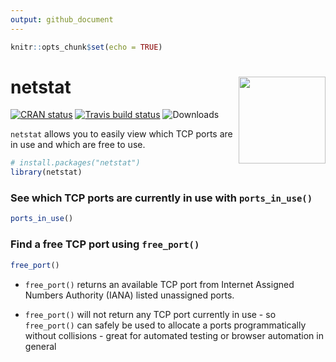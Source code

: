 ```yaml
---
output: github_document
---
```


```r
knitr::opts_chunk$set(echo = TRUE)
```

# netstat <a href='https://github.com/stevecondylios/netstat'><img src='man/figures/netstat.png' align="right" height="139" /></a>

<!-- badges: start -->
[![CRAN status](https://www.r-pkg.org/badges/version/netstat)](https://cran.r-project.org/package=netstat)
[![Travis build status](https://travis-ci.org/stevecondylios/netstat.svg?branch=master)](https://travis-ci.org/stevecondylios/netstat)
![Downloads](https://cranlogs.r-pkg.org/badges/netstat)
<!-- badges: end -->

`netstat` allows you to easily view which TCP ports are in use and which are free to use. 


```r
# install.packages("netstat")
library(netstat)
```

### See which TCP ports are currently in use with `ports_in_use()`

```r
ports_in_use()
```

### Find a free TCP port using `free_port()`

```r
free_port()
```

- `free_port()` returns an available TCP port from Internet Assigned Numbers Authority (IANA) listed
unassigned ports.

- `free_port()` will not return any TCP port currently in use - so
`free_port()` can safely be used to allocate a ports programmatically without collisions - great for
automated testing or browser automation in general



